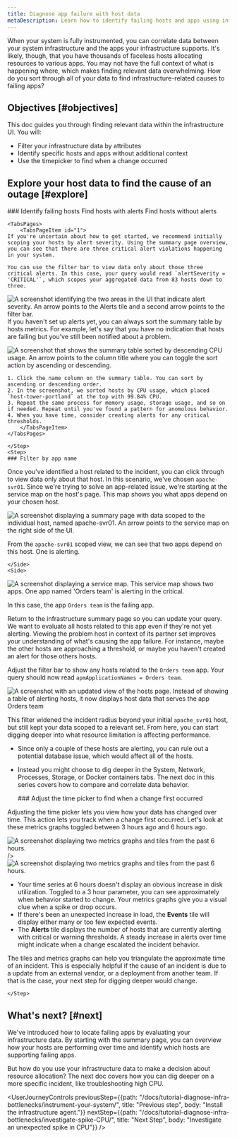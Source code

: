 ```yaml
---
title: Diagnose app failure with host data
metaDescription: Learn how to identify failing hosts and apps using infrastructure data.
---
```











When your system is fully instrumented, you can correlate data between your system infrastructure and the apps your infrastructure supports. It's likely, though, that you have thousands of faceless hosts allocating resources to various apps. You may not have the full context of what is happening where, which makes finding relevant data overwhelming. How do you sort through all of your data to find infrastructure-related causes to failing apps?

## Objectives [#objectives]

This doc guides you through finding relevant data within the infrastructure UI. You will:

* Filter your infrastructure data by attributes
* Identify specific hosts and apps without additional context
* Use the timepicker to find when a change occurred 

## Explore your host data to find the cause of an outage [#explore]

<Steps>
    <Step>
    ### Identify failing hosts

<Tabs>
	<TabsBar>
        <TabsBarItem id="1">
            Find hosts with alerts
        </TabsBarItem>
        <TabsBarItem id="2">
            Find hosts without alerts
        </TabsBarItem>
    </TabsBar>

    <TabsPages>
        <TabsPageItem id="1">
    If you're uncertain about how to get started, we recommend initially scoping your hosts by alert severity. Using the summary page overview, you can see that there are three critical alert violations happening in your system.

    You can use the filter bar to view data only about those three critical alerts. In this case, your query would read `alertSeverity = 'CRITICAL'`, which scopes your aggregated data from 83 hosts down to three. 

<img
    title="Add a query to the filter bar to sort by alert severity"
    alt="A screenshot identifying the two areas in the UI that indicate alert severity. An arrow points to the Alerts tile and a second arrow points to the filter bar."
    src={alertSummaryPage}
/> 
        </TabsPageItem>
        <TabsPageItem id="2">
If you haven't set up alerts yet, you can always sort the summary table by hosts metrics. For example, let's say that you have no indication that hosts are failing but you've still been notified about a problem. 

<img
    title="Sort your summary table data"
    alt="A screenshot that shows the summary table sorted by descending CPU usage. An arrow points to the column title where you can toggle the sort action by ascending or descending."
    src={tableSummaryPage}
/> 
    
    1. Click the name column on the summary table. You can sort by ascending or descending order. 
    2. In the screenshot, we sorted hosts by CPU usage, which placed  `host-tower-portland` at the top with 99.84% CPU. 
    3. Repeat the same process for memory usage, storage usage, and so on if needed. Repeat until you've found a pattern for anomolous behavior.
    4. When you have time, consider creating alerts for any critical thresholds. 
        </TabsPageItem>
    </TabsPages>
</Tabs>
    
    </Step>
    <Step>
    ### Filter by app name

Once you've identified a host related to the incident, you can click through to view data only about that host. In this scenario, we've chosen `apache-svr01`. Since we're trying to solve an app-related issue, we're starting at the service map on the host's page. This map shows you what apps depend on your chosen host.

<SideBySide>
    <Side>
<img
    title="Open your host-scoped summary page"
    alt="A screenshot displaying a summary page with data scoped to the individual host, named apache-svr01. An arrow points to the service map on the right side of the UI."
    src={serviceMapHosts}
/> 

From the `apache-svr01` scoped view, we can see that two apps depend on this host. One is alerting.

    </Side>
    <Side>
<img
    title="Open the service map to view dependencies"
    alt="A screenshot displaying a service map. This service map shows two apps. One app named 'Orders team' is alerting in the critical."
    src={findApp}
/>

In this case, the app `Orders team` is the failing app.
</Side>
</SideBySide>
</Step>
<Step>

Return to the infrastructure summary page so you can update your query. We want to evaluate all hosts related to this app even if they're not yet alerting. Viewing the problem host in context of its partner set improves your understanding of what's causing the app failure. For instance, maybe the other hosts are approaching a threshold, or maybe you haven't created an alert for those others hosts.

Adjust the filter bar to show any hosts related to the `Orders team` app. Your query should now read `apmApplicationNames = Orders team`.  

<img
    title="Update your filter query to show all hosts related to the failing app"
    alt="A screenshot with an updated view of the hosts page. Instead of showing a table of alerting hosts, it now displays host data that serves the app Orders team"
    src={filterApp}
/>

This filter widened the incident radius beyond your initial `apache_svr01` host, but still kept your data scoped to a relevant set. From here, you can start digging deeper into what resource limitation is affecting performance. 

* Since only a couple of these hosts are alerting, you can rule out a potential database issue, which would affect all of the hosts. 
* Instead you might choose to dig deeper in the System, Network, Processes, Storage, or Docker containers tabs. The next doc in this series covers how to compare and correlate data behavior. 

    </Step>
        <Step>
    ### Adjust the time picker to find when a change first occurred

Adjusting the time picker lets you view how your data has changed over time. This action lets you track when a change first occurred. Let's look at these metrics graphs toggled between 3 hours ago and 6 hours ago.

<SideBySide>
    <Side>
<img
    title="Tiles and graphs set to a 3 hour time parameter"
    alt="A screenshot displaying two metrics graphs and tiles from the past 6 hours."
    src={metrics1}

/>    </Side>
    <Side>
<img
    title="Tiles and graphs set to a 6 hour time parameter"
    alt="A screenshot displaying two metrics graphs and tiles from the past 6 hours."
    src={metrics2}
/>    
</Side>
</SideBySide>

* Your time series at 6 hours doesn't display an obvious increase in disk utilization. Toggled to a 3 hour parameter, you can see approximately when behavior started to change. Your metrics graphs give you a visual clue when a spike or drop occurs. 
* If there's been an unexpected increase in load, the **Events** tile will display either many or too few expected events. 
* The **Alerts** tile displays the number of hosts that are currently alerting with critical or warning thresholds. A steady increase in alerts over time might indicate when a change escalated the incident behavior.

The tiles and metrics graphs can help you triangulate the approximate time of an incident. This is especially helpful if the cause of an incident is due to a update from an external vendor, or a deployment from another team. If that is the case, your next step for digging deeper would change. 

    </Step>
</Steps>

## What's next? [#next]

We've introduced how to locate failing apps by evaluating your infrastructure data. By starting with the summary page, you can overview how your hosts are performing over time and identify which hosts are supporting failing apps. 

But how do you use your infrastructure data to make a decision about resource allocation? The next doc covers how you can dig deeper on a more specific incident, like troubleshooting high CPU. 

<UserJourneyControls
    previousStep={{path: "/docs/tutorial-diagnose-infra-bottlenecks/instrument-your-system/", title: "Previous step", body: "Install the infrastructure agent."}}
    nextStep={{path: "/docs/tutorial-diagnose-infra-bottlenecks/investigate-spike-CPU/", title: "Next Step", body: "Investigate an unexpected spike in CPU"}}
/>